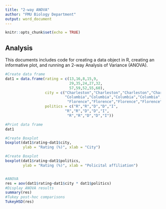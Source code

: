 ```yaml
---
title: "2-way ANOVA"
author: "FMU Biology Department"
output: word_document
---
```


```r
knitr::opts_chunk$set(echo = TRUE)
```

## Analysis

This documents includes code for creating a data object in R, creating an informative plot, and running an 2-way Analysis of Variance (ANOVA).

```r
#Create data frame
dat1 = data.frame(rating = c(13,16,8,15,9,
                             29,35,24,27,32,
                             57,59,52,55,60),
                  city = c("Charleston","Charleston","Charleston","Charleston","Charleston",
                           "Columbia","Columbia","Columbia","Columbia","Columbia",
                            "Florence","Florence","Florence","Florence","Florence"),
                  politics = c("R","R","D","D","I",
                           "R","R","D","D","I",
                            "R","R","D","D","I"))

#Print data frame
dat1

#Create Boxplot
boxplot(dat1$rating~dat1$city,
        ylab = "Rating (%)", xlab = "City")

#Create Boxplot
boxplot(dat1$rating~dat1$politics,
        ylab = "Rating (%)", xlab = "Policital affiliation")


#ANOVA
res = aov(dat1$rating~dat1$city * dat1$politics)
#Display ANOVA results
summary(res)
#Tukey post-hoc comparisons
TukeyHSD(res)


```